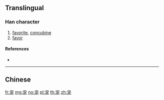 {{also|寵}}
==Translingual==

===Han character===
{{Han char|rn=40|rad=宀|as=05|sn=8|four=|canj=JIKP|ids=⿱宀龙}}

# [[favorite]], [[concubine]]
# [[favor]]

====References====
* {{Han ref|kx=0284.081|hdz=20920.020|uh=5BA0|ud=23456}}

----

==Chinese==
{{zh-see|寵}}

[[fr:宠]]
[[mg:宠]]
[[no:宠]]
[[pl:宠]]
[[th:宠]]
[[zh:宠]]